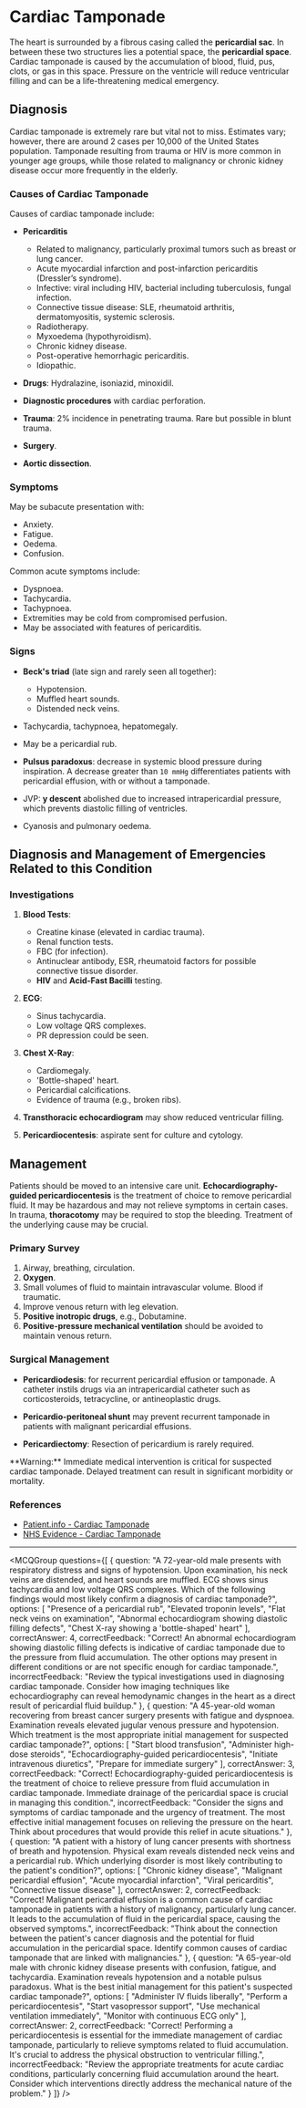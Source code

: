 
# Cardiac Tamponade

The heart is surrounded by a fibrous casing called the **pericardial sac**. In between these two structures lies a potential space, the **pericardial space**. Cardiac tamponade is caused by the accumulation of blood, fluid, pus, clots, or gas in this space. Pressure on the ventricle will reduce ventricular filling and can be a life-threatening medical emergency.

## Diagnosis

Cardiac tamponade is extremely rare but vital not to miss. Estimates vary; however, there are around 2 cases per 10,000 of the United States population. Tamponade resulting from trauma or HIV is more common in younger age groups, while those related to malignancy or chronic kidney disease occur more frequently in the elderly.

### Causes of Cardiac Tamponade

Causes of cardiac tamponade include:

- **Pericarditis**
  - Related to malignancy, particularly proximal tumors such as breast or lung cancer.
  - Acute myocardial infarction and post-infarction pericarditis (Dressler’s syndrome).
  - Infective: viral including HIV, bacterial including tuberculosis, fungal infection.
  - Connective tissue disease: SLE, rheumatoid arthritis, dermatomyositis, systemic sclerosis.
  - Radiotherapy.
  - Myxoedema (hypothyroidism).
  - Chronic kidney disease.
  - Post-operative hemorrhagic pericarditis.
  - Idiopathic.
  
- **Drugs**: Hydralazine, isoniazid, minoxidil.

- **Diagnostic procedures** with cardiac perforation.

- **Trauma**: 2% incidence in penetrating trauma. Rare but possible in blunt trauma.

- **Surgery**.

- **Aortic dissection**.

### Symptoms

May be subacute presentation with:

- Anxiety.
- Fatigue.
- Oedema.
- Confusion.

Common acute symptoms include:

- Dyspnoea.
- Tachycardia.
- Tachypnoea.
- Extremities may be cold from compromised perfusion.
- May be associated with features of pericarditis.

### Signs

- **Beck's triad** (late sign and rarely seen all together):
  - Hypotension.
  - Muffled heart sounds.
  - Distended neck veins.
  
- Tachycardia, tachypnoea, hepatomegaly.
- May be a pericardial rub.
- **Pulsus paradoxus**: decrease in systemic blood pressure during inspiration. A decrease greater than `10 mmHg` differentiates patients with pericardial effusion, with or without a tamponade.
- JVP: **y descent** abolished due to increased intrapericardial pressure, which prevents diastolic filling of ventricles.
- Cyanosis and pulmonary oedema.

## Diagnosis and Management of Emergencies Related to this Condition

### Investigations

1. **Blood Tests**:
   - Creatine kinase (elevated in cardiac trauma).
   - Renal function tests.
   - FBC (for infection).
   - Antinuclear antibody, ESR, rheumatoid factors for possible connective tissue disorder.
   - **HIV** and **Acid-Fast Bacilli** testing.

2. **ECG**:
   - Sinus tachycardia.
   - Low voltage QRS complexes.
   - PR depression could be seen.

3. **Chest X-Ray**:
   - Cardiomegaly.
   - 'Bottle-shaped' heart.
   - Pericardial calcifications.
   - Evidence of trauma (e.g., broken ribs).

4. **Transthoracic echocardiogram** may show reduced ventricular filling.

5. **Pericardiocentesis**: aspirate sent for culture and cytology.

## Management

Patients should be moved to an intensive care unit. **Echocardiography-guided pericardiocentesis** is the treatment of choice to remove pericardial fluid. It may be hazardous and may not relieve symptoms in certain cases. In trauma, **thoracotomy** may be required to stop the bleeding. Treatment of the underlying cause may be crucial.

### Primary Survey

1. Airway, breathing, circulation.
2. **Oxygen**.
3. Small volumes of fluid to maintain intravascular volume. Blood if traumatic.
4. Improve venous return with leg elevation.
5. **Positive inotropic drugs**, e.g., Dobutamine.
6. **Positive-pressure mechanical ventilation** should be avoided to maintain venous return.

### Surgical Management

- **Pericardiodesis**: for recurrent pericardial effusion or tamponade. A catheter instils drugs via an intrapericardial catheter such as corticosteroids, tetracycline, or antineoplastic drugs.
  
- **Pericardio-peritoneal shunt** may prevent recurrent tamponade in patients with malignant pericardial effusions.

- **Pericardiectomy**: Resection of pericardium is rarely required.

<Callout emoji="⚠️">
**Warning:** Immediate medical intervention is critical for suspected cardiac tamponade. Delayed treatment can result in significant morbidity or mortality.
</Callout>

### References

- [Patient.info - Cardiac Tamponade](https://patient.info/doctor/cardiac-tamponade)
- [NHS Evidence - Cardiac Tamponade](https://www.evidence.nhs.uk/search?q=cardiac+tamponade)

---

<MCQGroup questions={[
  {
    question: "A 72-year-old male presents with respiratory distress and signs of hypotension. Upon examination, his neck veins are distended, and heart sounds are muffled. ECG shows sinus tachycardia and low voltage QRS complexes. Which of the following findings would most likely confirm a diagnosis of cardiac tamponade?",
    options: [
      "Presence of a pericardial rub",
      "Elevated troponin levels",
      "Flat neck veins on examination",
      "Abnormal echocardiogram showing diastolic filling defects",
      "Chest X-ray showing a 'bottle-shaped' heart"
    ],
    correctAnswer: 4,
    correctFeedback: "Correct! An abnormal echocardiogram showing diastolic filling defects is indicative of cardiac tamponade due to the pressure from fluid accumulation. The other options may present in different conditions or are not specific enough for cardiac tamponade.",
    incorrectFeedback: "Review the typical investigations used in diagnosing cardiac tamponade. Consider how imaging techniques like echocardiography can reveal hemodynamic changes in the heart as a direct result of pericardial fluid buildup."
  },
  {
    question: "A 45-year-old woman recovering from breast cancer surgery presents with fatigue and dyspnoea. Examination reveals elevated jugular venous pressure and hypotension. Which treatment is the most appropriate initial management for suspected cardiac tamponade?",
    options: [
      "Start blood transfusion",
      "Administer high-dose steroids",
      "Echocardiography-guided pericardiocentesis",
      "Initiate intravenous diuretics",
      "Prepare for immediate surgery"
    ],
    correctAnswer: 3,
    correctFeedback: "Correct! Echocardiography-guided pericardiocentesis is the treatment of choice to relieve pressure from fluid accumulation in cardiac tamponade. Immediate drainage of the pericardial space is crucial in managing this condition.",
    incorrectFeedback: "Consider the signs and symptoms of cardiac tamponade and the urgency of treatment. The most effective initial management focuses on relieving the pressure on the heart. Think about procedures that would provide this relief in acute situations."
  },
  {
    question: "A patient with a history of lung cancer presents with shortness of breath and hypotension. Physical exam reveals distended neck veins and a pericardial rub. Which underlying disorder is most likely contributing to the patient's condition?",
    options: [
      "Chronic kidney disease",
      "Malignant pericardial effusion",
      "Acute myocardial infarction",
      "Viral pericarditis",
      "Connective tissue disease"
    ],
    correctAnswer: 2,
    correctFeedback: "Correct! Malignant pericardial effusion is a common cause of cardiac tamponade in patients with a history of malignancy, particularly lung cancer. It leads to the accumulation of fluid in the pericardial space, causing the observed symptoms.",
    incorrectFeedback: "Think about the connection between the patient's cancer diagnosis and the potential for fluid accumulation in the pericardial space. Identify common causes of cardiac tamponade that are linked with malignancies."
  },
  {
    question: "A 65-year-old male with chronic kidney disease presents with confusion, fatigue, and tachycardia. Examination reveals hypotension and a notable pulsus paradoxus. What is the best initial management for this patient's suspected cardiac tamponade?",
    options: [
      "Administer IV fluids liberally",
      "Perform a pericardiocentesis",
      "Start vasopressor support",
      "Use mechanical ventilation immediately",
      "Monitor with continuous ECG only"
    ],
    correctAnswer: 2,
    correctFeedback: "Correct! Performing a pericardiocentesis is essential for the immediate management of cardiac tamponade, particularly to relieve symptoms related to fluid accumulation. It's crucial to address the physical obstruction to ventricular filling.",
    incorrectFeedback: "Review the appropriate treatments for acute cardiac conditions, particularly concerning fluid accumulation around the heart. Consider which interventions directly address the mechanical nature of the problem."
  }
]} />